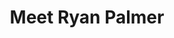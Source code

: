 ---
slug: /pei-devs/elders
title: Meet Ryan Palmer
description: Original Member of the group. Ryan taught the group early about tinkering with gadgets and Continuous Integration. Ryan was always a positive influence on the group until an employment opportunity took his talents to Toronto.
firstName: Ryan
lastName: Palmer
photo: /images/profiles/ryan-palmer.png
pubDate: 01/16/2023
peiDevsElder: inactive
---
